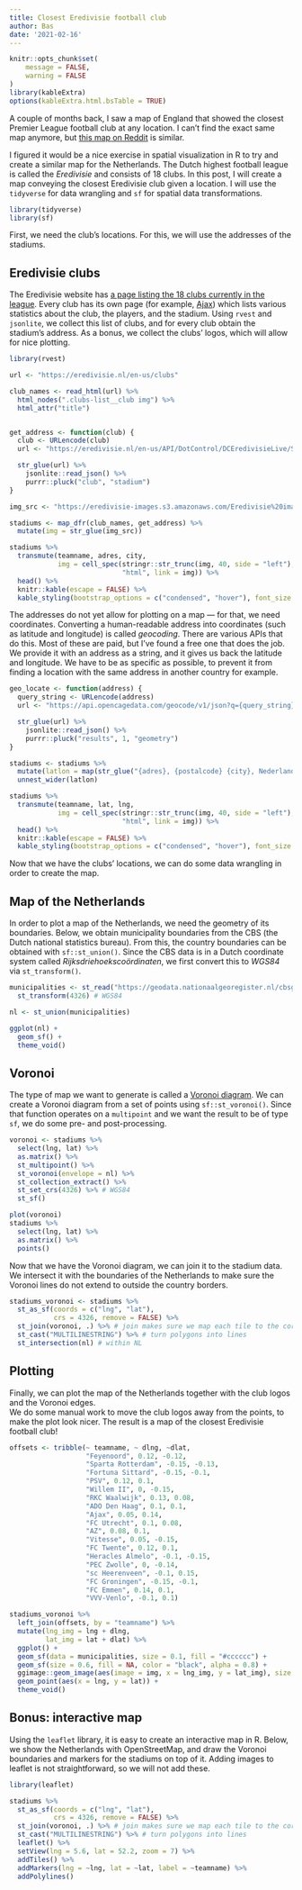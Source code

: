 ```yaml
---
title: Closest Eredivisie football club
author: Bas
date: '2021-02-16'
---
```


```r
knitr::opts_chunk$set(
	message = FALSE,
	warning = FALSE
)
library(kableExtra)
options(kableExtra.html.bsTable = TRUE)
```

A couple of months back, I saw a map of England that showed the closest Premier League football club at any location. I can't find the exact same map anymore, but [this map on Reddit](https://www.reddit.com/r/soccer/comments/2310nq/premier_league_football_map_shows_the_closest_pl/) is similar.

I figured it would be a nice exercise in spatial visualization in R to try and create a similar map for the Netherlands. The Dutch highest football league is called the _Eredivisie_ and consists of 18 clubs. In this post, I will create a map conveying the closest Eredivisie club given a location. I will use the `tidyverse` for data wrangling and `sf` for spatial data transformations.  

```r
library(tidyverse)
library(sf)
```

First, we need the club's locations. For this, we will use the addresses of the stadiums.

## Eredivisie clubs

The Eredivisie website has [a page listing the 18 clubs currently in the league](https://eredivisie.nl/en-us/clubs). Every club has its own page (for example,  [Ajax](https://eredivisie.nl/en-us/Clubs/Clubdetail/club/Ajax)) which lists various statistics about the club, the players, and the stadium. Using `rvest` and `jsonlite`, we collect this list of clubs, and for every club obtain the stadium's address. As a bonus, we collect the clubs' logos, which will allow for nice plotting.

```r
library(rvest)

url <- "https://eredivisie.nl/en-us/clubs"

club_names <- read_html(url) %>% 
  html_nodes(".clubs-list__club img") %>% 
  html_attr("title")


get_address <- function(club) {
  club <- URLencode(club)
  url <- "https://eredivisie.nl/en-us/API/DotControl/DCEredivisieLive/Stats/GetThemeSelection?teamname={club}&cid=0&moduleId=1261&tabId=255"

  str_glue(url) %>% 
    jsonlite::read_json() %>% 
    purrr::pluck("club", "stadium")
}

img_src <- "https://eredivisie-images.s3.amazonaws.com/Eredivisie%20images/Eredivisie%20Badges/{teamId}/150x150.png"

stadiums <- map_dfr(club_names, get_address) %>% 
  mutate(img = str_glue(img_src))

stadiums %>% 
  transmute(teamname, adres, city,
            img = cell_spec(stringr::str_trunc(img, 40, side = "left"),
                            "html", link = img)) %>% 
  head() %>% 
  knitr::kable(escape = FALSE) %>% 
  kable_styling(bootstrap_options = c("condensed", "hover"), font_size = 12) 
```

The addresses do not yet allow for plotting on a map — for that, we need coordinates. Converting a human-readable address into coordinates (such as latitude and longitude) is called _geocoding_. There are various APIs that do this. Most of these are paid, but I've found a free one that does the job. We provide it with an address as a string, and it gives us back the latitude and longitude. We have to be as specific as possible, to prevent it from finding a location with the same address in another country for example.

```r
geo_locate <- function(address) {
  query_string <- URLencode(address)
  url <- "https://api.opencagedata.com/geocode/v1/json?q={query_string}&key=e5580345eb0e46d9a2e17e6a7e2373f7&no_annotations=1&language=nl"

  str_glue(url) %>% 
    jsonlite::read_json() %>% 
    purrr::pluck("results", 1, "geometry")
}

stadiums <- stadiums %>% 
  mutate(latlon = map(str_glue("{adres}, {postalcode} {city}, Nederland"), geo_locate)) %>% 
  unnest_wider(latlon)

stadiums %>% 
  transmute(teamname, lat, lng,
            img = cell_spec(stringr::str_trunc(img, 40, side = "left"),
                            "html", link = img)) %>% 
  head() %>% 
  knitr::kable(escape = FALSE) %>% 
  kable_styling(bootstrap_options = c("condensed", "hover"), font_size = 12) 
```

Now that we have the clubs' locations, we can do some data wrangling in order to create the map.  

## Map of the Netherlands

In order to plot a map of the Netherlands, we need the geometry of its boundaries. Below, we obtain municipality boundaries from the CBS (the Dutch national statistics bureau). From this, the country boundaries can be obtained with `sf::st_union()`. Since the CBS data is in a Dutch coordinate system called _Rijksdriehoekscoördinaten_, we first convert this to _WGS84_ via `st_transform()`. 

```r
municipalities <- st_read("https://geodata.nationaalgeoregister.nl/cbsgebiedsindelingen/wfs?request=GetFeature&service=WFS&version=2.0.0&typeName=cbs_gemeente_2021_gegeneraliseerd&outputFormat=json", quiet = TRUE) %>% 
  st_transform(4326) # WGS84

nl <- st_union(municipalities)

ggplot(nl) +
  geom_sf() +
  theme_void()
```

## Voronoi

The type of map we want to generate is called a [Voronoi diagram](https://en.wikipedia.org/wiki/Voronoi_diagram). We can create a Voronoi diagram from a set of points using `sf::st_voronoi()`. Since that function operates on a `multipoint` and we want the result to be of type `sf`, we do some pre- and post-processing.

```r
voronoi <- stadiums %>% 
  select(lng, lat) %>% 
  as.matrix() %>% 
  st_multipoint() %>%
  st_voronoi(envelope = nl) %>%
  st_collection_extract() %>% 
  st_set_crs(4326) %>% # WGS84
  st_sf()

plot(voronoi)
stadiums %>% 
  select(lng, lat) %>% 
  as.matrix() %>% 
  points()
```

Now that we have the Voronoi diagram, we can join it to the stadium data. We intersect it with the boundaries of the Netherlands to make sure the Voronoi lines do not extend to outside the country borders.

```r
stadiums_voronoi <- stadiums %>%
  st_as_sf(coords = c("lng", "lat"),
           crs = 4326, remove = FALSE) %>% 
  st_join(voronoi, .) %>% # join makes sure we map each tile to the correct centroid
  st_cast("MULTILINESTRING") %>% # turn polygons into lines
  st_intersection(nl) # within NL
```

## Plotting

Finally, we can plot the map of the Netherlands together with the club logos and the Voronoi edges.  
We do some manual work to move the club logos away from the points, to make the plot look nicer. The result is a map of the closest Eredivisie football club!

```r
offsets <- tribble(~ teamname, ~ dlng, ~dlat,
                   "Feyenoord", 0.12, -0.12,
                   "Sparta Rotterdam", -0.15, -0.13,
                   "Fortuna Sittard", -0.15, -0.1,
                   "PSV", 0.12, 0.1,
                   "Willem II", 0, -0.15,
                   "RKC Waalwijk", 0.13, 0.08,
                   "ADO Den Haag", 0.1, 0.1,
                   "Ajax", 0.05, 0.14,
                   "FC Utrecht", 0.1, 0.08,
                   "AZ", 0.08, 0.1,
                   "Vitesse", 0.05, -0.15,
                   "FC Twente", 0.12, 0.1,
                   "Heracles Almelo", -0.1, -0.15,
                   "PEC Zwolle", 0, -0.14,
                   "sc Heerenveen", -0.1, 0.15,
                   "FC Groningen", -0.15, -0.1,
                   "FC Emmen", 0.14, 0.1,
                   "VVV-Venlo", -0.1, 0.1)

stadiums_voronoi %>% 
  left_join(offsets, by = "teamname") %>% 
  mutate(lng_img = lng + dlng,
         lat_img = lat + dlat) %>% 
  ggplot() +
  geom_sf(data = municipalities, size = 0.1, fill = "#cccccc") +
  geom_sf(size = 0.6, fill = NA, color = "black", alpha = 0.8) +
  ggimage::geom_image(aes(image = img, x = lng_img, y = lat_img), size = 0.08) + 
  geom_point(aes(x = lng, y = lat)) +
  theme_void()
```

## Bonus: interactive map

Using the `leaflet` library, it is easy to create an interactive map in R. Below, we show the Netherlands with OpenStreetMap, and draw the Voronoi boundaries and markers for the stadiums on top of it. Adding images to leaflet is not straightforward, so we will not add these. 

```r
library(leaflet)

stadiums %>%
  st_as_sf(coords = c("lng", "lat"),
           crs = 4326, remove = FALSE) %>% 
  st_join(voronoi, .) %>% # join makes sure we map each tile to the correct centroid
  st_cast("MULTILINESTRING") %>% # turn polygons into lines
  leaflet() %>% 
  setView(lng = 5.6, lat = 52.2, zoom = 7) %>%
  addTiles() %>% 
  addMarkers(lng = ~lng, lat = ~lat, label = ~teamname) %>% 
  addPolylines()
```

